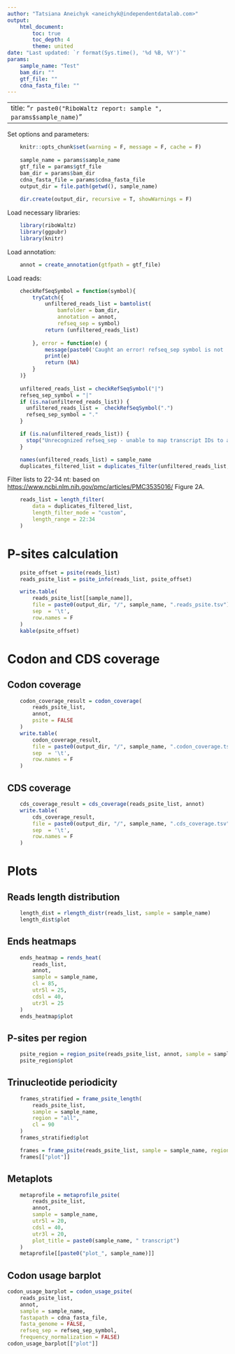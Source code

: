 ```yaml
---
author: "Tatsiana Aneichyk <aneichyk@independentdatalab.com>"
output:
    html_document:
        toc: true
        toc_depth: 4
        theme: united
date: "Last updated: `r format(Sys.time(), '%d %B, %Y')`"
params:
    sample_name: "Test"
    bam_dir: "" 
    gtf_file: ""
    cdna_fasta_file: ""
---
```


---
title: "`r paste0("RiboWaltz report: sample ", params$sample_name)`"
---


Set options and parameters:

```r
    knitr::opts_chunk$set(warning = F, message = F, cache = F)
  
    sample_name = params$sample_name
    gtf_file = params$gtf_file
    bam_dir = params$bam_dir
    cdna_fasta_file = params$cdna_fasta_file
    output_dir = file.path(getwd(), sample_name)
 
    dir.create(output_dir, recursive = T, showWarnings = F)
```


Load necessary libraries:

```r
    library(riboWaltz)
    library(ggpubr)
    library(knitr)
```

Load annotation:

```r
    annot = create_annotation(gtfpath = gtf_file)
```

Load reads:

```r

    checkRefSeqSymbol = function(symbol){
        tryCatch({
            unfiltered_reads_list = bamtolist( 
                bamfolder = bam_dir, 
                annotation = annot, 
                refseq_sep = symbol)
            return (unfiltered_reads_list)
        
        }, error = function(e) {
            message(paste0('Caught an error! refseq_sep symbol is not ',symbol))
            print(e)
            return (NA)
        }
    )}
    
    unfiltered_reads_list = checkRefSeqSymbol("|")
    refseq_sep_symbol = "|"
    if (is.na(unfiltered_reads_list)) {
      unfiltered_reads_list =  checkRefSeqSymbol(".") 
      refseq_sep_symbol = "."
    }

    if (is.na(unfiltered_reads_list)) {
      stop("Unrecognized refseq_sep - unable to map transcript IDs to annotation")
    }

    names(unfiltered_reads_list) = sample_name
    duplicates_filtered_list = duplicates_filter(unfiltered_reads_list, extremity = "both")

```

Filter lists to 22-34 nt:
based on 
[https://www.ncbi.nlm.nih.gov/pmc/articles/PMC3535016/](https://www.ncbi.nlm.nih.gov/pmc/articles/PMC3535016/) 
Figure 2A.


```r
    reads_list = length_filter(
        data = duplicates_filtered_list, 
        length_filter_mode = "custom",
        length_range = 22:34
    )
```

# P-sites calculation

```r
    psite_offset = psite(reads_list)
    reads_psite_list = psite_info(reads_list, psite_offset)

    write.table(
        reads_psite_list[[sample_name]], 
        file = paste0(output_dir, "/", sample_name, ".reads_psite.tsv"),
        sep  = '\t', 
        row.names = F
    )
    kable(psite_offset)
```

# Codon and CDS coverage

## Codon coverage

```r
    codon_coverage_result = codon_coverage(
        reads_psite_list, 
        annot, 
        psite = FALSE
    )
    write.table(
        codon_coverage_result, 
        file = paste0(output_dir, "/", sample_name, ".codon_coverage.tsv"),
        sep  = '\t', 
        row.names = F
    )
```

## CDS coverage

```r
    cds_coverage_result = cds_coverage(reads_psite_list, annot)
    write.table(
        cds_coverage_result, 
        file = paste0(output_dir, "/", sample_name, ".cds_coverage.tsv"),
        sep  = '\t', 
        row.names = F
    )
```

# Plots

## Reads length distribution

```r
    length_dist = rlength_distr(reads_list, sample = sample_name)
    length_dist$plot
```

## Ends heatmaps

```r
    ends_heatmap = rends_heat(
        reads_list, 
        annot, 
        sample = sample_name, 
        cl = 85, 
        utr5l = 25, 
        cdsl = 40, 
        utr3l = 25
    )
    ends_heatmap$plot 
```


## P-sites per region

```r
    psite_region = region_psite(reads_psite_list, annot, sample = sample_name)
    psite_region$plot
```


## Trinucleotide periodicity

```r
    frames_stratified = frame_psite_length(
        reads_psite_list, 
        sample = sample_name,
        region = "all", 
        cl = 90
    )
    frames_stratified$plot
```

```r
    frames = frame_psite(reads_psite_list, sample = sample_name, region = "all")
    frames[["plot"]]
```


## Metaplots

```r
    metaprofile = metaprofile_psite(
        reads_psite_list, 
        annot, 
        sample = sample_name,
        utr5l = 20,
        cdsl = 40,
        utr3l = 20,
        plot_title = paste0(sample_name, " transcript")
    )
    metaprofile[[paste0("plot_", sample_name)]]
```

## Codon usage barplot

```r
codon_usage_barplot = codon_usage_psite(
    reads_psite_list, 
    annot, 
    sample = sample_name,
    fastapath = cdna_fasta_file,
    fasta_genome = FALSE,
    refseq_sep = refseq_sep_symbol,
    frequency_normalization = FALSE) 
codon_usage_barplot[["plot"]]
```


